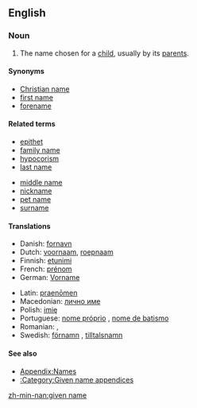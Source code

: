 {{wikipedia}}
==English==

===Noun===
{{en-noun|sg=[[given]] [[name]]}}

#{{context|especially|US|and|Scotland}} The name chosen for a [[child]], usually by its [[parent]]s.

====Synonyms====
*[[Christian name]]
*[[first name]]
*[[forename]]

====Related terms====
{{top2}}
*[[epithet]]
*[[family name]]
*[[hypocorism]]
*[[last name]]
{{mid2}}
*[[middle name]]
*[[nickname]]
*[[pet name]]
*[[surname]]
{{bottom}}

====Translations====
{{trans-top|name chosen for a child by its parents}}
*Danish: [[fornavn]]
*Dutch: [[voornaam]], [[roepnaam]]
*Finnish: [[etunimi]]
*French: [[prénom]] {{m}}
*German: [[Vorname]] {{m}}
{{trans-mid}}
*Latin: [[praenomen|praenōmen]] {{n}}
*Macedonian: [[лично име]] {{n}}
*Polish: [[imię]] {{n}}
*Portuguese: [[nome próprio]] {{m}}, [[nome de batismo]] {{m}}
*Romanian: {{trad|ro|prenume}} {{n}}, {{trad|ro|nume de naştere}} {{m}}
*Swedish: [[förnamn]] {{n}}, [[tilltalsnamn]] {{n}}
{{trans-bottom}}

====See also====
*[[Appendix:Names]]
*[[:Category:Given name appendices]]

[[zh-min-nan:given name]]